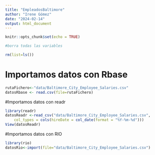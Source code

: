 ```yaml
---
title: "EmpleadosBaltimore"
author: "Irene Gómez"
date: "2024-02-14"
output: html_document
---
```


```r
knitr::opts_chunk$set(echo = TRUE)
```



```r
#borra todas las variables

rm(list=ls())
```

# Importamos datos con Rbase

```r
rutaFichero<-"data/Baltimore_City_Employee_Salaries.csv"
datosRbase <- read.csv(file=rutaFichero)
```

#Importamos datos con readr

```r
library(readr)
datosReadr <-read_csv("data/Baltimore_City_Employee_Salaries.csv",
    col_types = cols(hireDate = col_date(format = "%Y-%m-%d")))
View(datosReadr)

```

#Importamos datos con RIO

```r
library(rio)
datosRio<-import(file="data/Baltimore_City_Employee_Salaries.csv")

```





